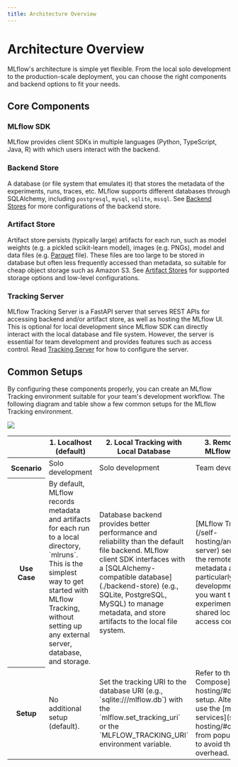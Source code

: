 ```yaml
---
title: Architecture Overview
---
```



# Architecture Overview

MLflow's architecture is simple yet flexible. From the local solo development to the production-scale deployment, you can choose the right components and backend options to fit your needs.

## Core Components

### MLflow SDK

MLflow provides client SDKs in multiple languages (Python, TypeScript, Java, R) with which users interact with the backend.

### Backend Store

A database (or file system that emulates it) that stores the metadata of the experiments, runs, traces, etc. MLflow supports different databases through SQLAlchemy, including `postgresql`, `mysql`, `sqlite`, `mssql`. See [Backend Stores](/self-hosting/architecture/backend-store) for more configurations of the backend store.

### Artifact Store

Artifact store persists (typically large) artifacts for each run, such as model weights (e.g. a pickled scikit-learn model),
images (e.g. PNGs), model and data files (e.g. [Parquet](https://parquet.apache.org) file). These files are too large to be stored in database but often less frequently accessed than metadata, so suitable for cheap object storage such as Amazon S3. See [Artifact Stores](/self-hosting/architecture/artifact-store) for supported storage options and low-level configurations.

### Tracking Server

MLflow Tracking Server is a FastAPI server that serves REST APIs for accessing backend and/or artifact store, as well as hosting the MLflow UI. This is optional for local development since MLflow SDK can directly interact with the local database and file system. However, the server is essential for team development and provides features such as access control. Read [Tracking Server](/self-hosting/architecture/tracking-server) for how to configure the server.

## Common Setups

By configuring these components properly, you can create an MLflow Tracking environment suitable for your team's development workflow.
The following diagram and table show a few common setups for the MLflow Tracking environment.

![](/images/tracking/tracking-setup-overview.png)

<Table>
  <thead>
    <tr>
      <th></th>
      <th>1. Localhost (default)</th>
      <th>2. Local Tracking with Local Database</th>
      <th>3. Remote Tracking with MLflow Tracking Server</th>
    </tr>
  </thead>
  <tbody>
    <tr>
      <th>Scenario</th>
      <td>Solo development</td>
      <td>Solo development</td>
      <td>Team development</td>
    </tr>
    <tr>
      <th>Use Case</th>
      <td>By default, MLflow records metadata and artifacts for each run to a local directory, `mlruns`. This is the simplest way to get started with MLflow Tracking, without setting up any external server, database, and storage.</td>
      <td>Database backend provides better performance and reliability than the default file backend. MLflow client SDK interfaces with a [SQLAlchemy-compatible database](./backend-store) (e.g., SQLite, PostgreSQL, MySQL) to manage metadata, and store artifacts to the local file system.</td>
      <td>[MLflow Tracking Server](/self-hosting/architecture/tracking-server) serves as a proxy for the remote access to the metadata and artifacts. This is particularly useful for team development scenarios where you want to store artifacts and experiment metadata in a shared location with proper access control.</td>
    </tr>
    <tr>
      <th>Setup</th>
      <td>
        No additional setup (default).
      </td>
      <td>
        Set the tracking URI to the database URI (e.g., `sqlite:///mlflow.db`) with the `mlflow.set_tracking_uri` or the `MLFLOW_TRACKING_URI` environment variable.
      </td>
      <td>
        Refer to the [Docker Compose](/self-hosting/#docker-compose) setup. Alternatively, you can use the [managed MLflow services](self-hosting/#cloud-services) from popular cloud providers to avoid the maintenance overhead.
      </td>
    </tr>
  </tbody>
</Table>
